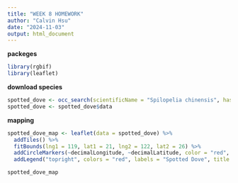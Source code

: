 ```yaml
---
title: "WEEK 8 HOMEWORK"
author: "Calvin Hsu"
date: "2024-11-03"
output: html_document
---
```


**packeges**
```r
library(rgbif)
library(leaflet)
```

**download species**
```r
spotted_dove <- occ_search(scientificName = "Spilopelia chinensis", hasCoordinate=T, basisOfRecord='HUMAN_OBSERVATION', limit = 1000) 
spotted_dove <- spotted_dove$data
```

**mapping**
```r
spotted_dove_map <- leaflet(data = spotted_dove) %>%
  addTiles() %>%
  fitBounds(lng1 = 119, lat1 = 21, lng2 = 122, lat2 = 26) %>%
  addCircleMarkers(~decimalLongitude, ~decimalLatitude, color = "red", radius = 3, opacity = 0.6) %>%
  addLegend("topright", colors = "red", labels = "Spotted Dove", title = "Species")

spotted_dove_map
```


